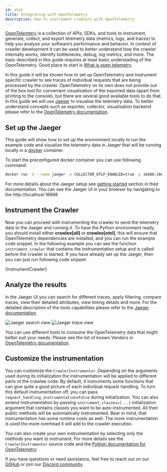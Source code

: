 ```yaml
---
id: otel
title: Integrating with OpenTelemetry
description: How to instrument crawlers with OpenTelemetry
---
```




[OpenTelemtery](https://opentelemetry.io/) is a collection of APIs, SDKs, and tools to instrument, generate, collect, and export telemetry data (metrics, logs, and traces) to help you analyze your software’s performance and behavior. In context of crawler development it can be used to better understand how the crawler internally works, identify bottlenecks, debug, log metrics, and more. The topic described in this guide requires at least basic understading of the OpenTelemetry. Good place to start is [What is open telemetry](https://opentelemetry.io/docs/what-is-opentelemetry/).

In this guide it will be shown how to set up OpenTelemetry and instrument specific crawler to see traces of individual requests that are being processed by the crawler. OpenTelemetry on its own does not provide out of the box tool for convenient visualisation of the exported data (apart from printing to the console), but there are several good available tools to do that. In this guide we will use [Jaeger](https://www.jaegertracing.io/) to visualise the telemetry data. To better understand concepts such as exporter, collector, visualisation backend please refer to the [OpenTelemetry documentation](https://opentelemetry.io/docs/collector/).


## Set up the Jaeger

This guide will show how to set up the environment locally to run the example code and visualize the telemetry data in Jaeger that will be running locally in a [docker](https://www.docker.com/) container.

To start the preconfigured docker container you can use following command:

```bash
docker run -d --name jaeger -e COLLECTOR_OTLP_ENABLED=true -p 16686:16686 -p 4317:4317 -p 4318:4318 jaegertracing/all-in-one:latest
```
For more details about the Jaeger setup see [getting started](https://www.jaegertracing.io/docs/2.7/getting-started/) section in their documentation.
You can see the Jaeger UI in your browser by navigating to the http://localhost:16686

## Instrument the Crawler

Now you can proceed with instrumenting the crawler to send the telemetry data to the Jaeger and running it. To have the Python environment ready, you should install either **crawlee[all]** or **crawlee[otel]**, this will ensure that OpenTelemetry dependencies are installed, and you can run the example code snippet.
In the following example you can see the function `instrument_crawler` that contains the instrumentation setup and is called before the crawler is started. If you have already set up the Jaeger, then you can just run following code snippet.

<CodeBlock className="language-python">
    {InstrumentCrawler}
</CodeBlock>

## Analyze the results

In the Jaeger UI you can search for different traces, apply filtering, compare traces, view their detailed attributes, view timing details and more. For the detailed description of the tools capabilities please refer to the [Jaeger documentation](https://www.jaegertracing.io/docs/1.47/deployment/frontend-ui/#trace-page).

![Jaeger search view](/img/guides/jaeger_otel_search_view_example.png 'Example visualisation of search view in Jaeger')
![Jaeger trace view](/img/guides/jaeger_otel_trace_example.png 'Example visualisation of crawler request trace in Jaeger')

You can use different tools to consume the OpenTelemetry data that might better suit your needs. Please see the list of known Vendors in [OpenTelemetry documentation](https://opentelemetry.io/ecosystem/vendors/).

## Customize the instrumentation

You can customize the <ApiLink to="class/CrawlerInstrumentor">`CrawlerInstrumentor`</ApiLink>. Depending on the arguments used during its initialization the instrumentation will be applied to different parts ot the crawlee code. By default, it instruments some functions that can give quite a good picture of each individual request handling. To turn this default instrumentation off, you can pass `request_handling_instrumentation=False` during initialization. You can also extend instrumentation by passing `instrument_classes=[...]` initialization argument that contains classes you want to be auto-instrumented. All their public methods will be automatically instrumented. Bear in mind, that instrumentation has some runtime costs as well. The more instrumentation is used tho more overhead it will add to the crawler execution.


You can also create your own instrumentation by selecting only the methods you want to instrument. For more details see the <ApiLink to="class/CrawlerInstrumentor">`CrawlerInstrumentor`</ApiLink> source code and the [Python documentation for OpenTelemetry](https://opentelemetry.io/docs/languages/python/).

If you have questions or need assistance, feel free to reach out on our [GitHub](https://github.com/apify/crawlee-python) or join our [Discord community](https://discord.com/invite/jyEM2PRvMU).
